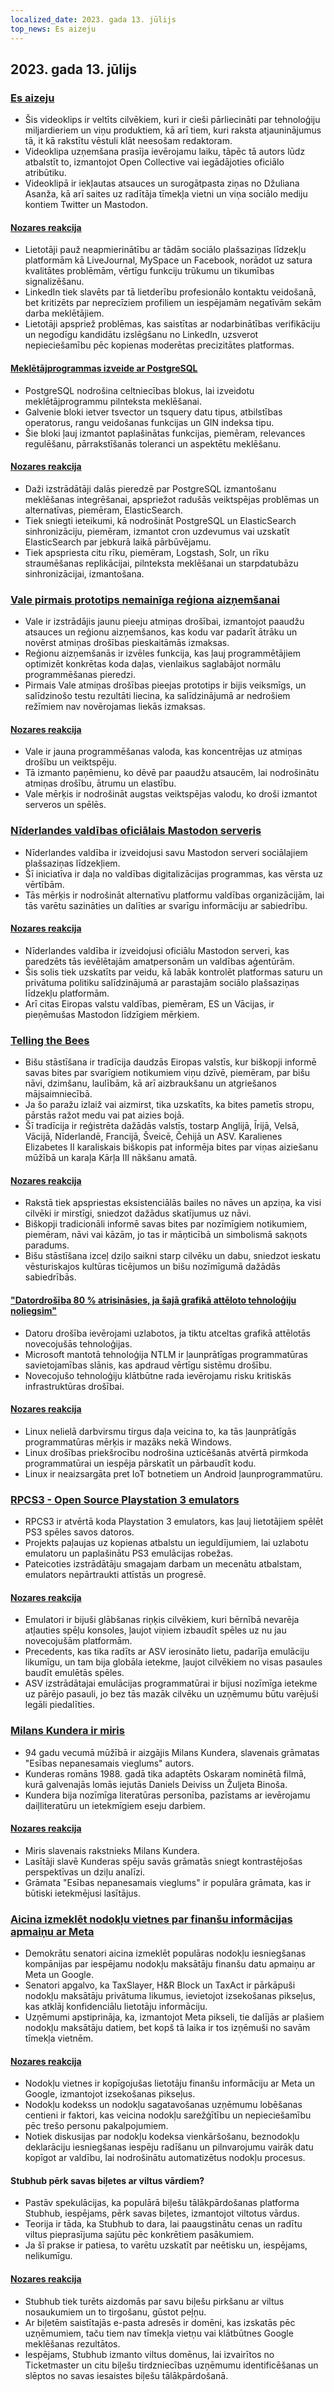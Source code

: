 ```yaml
---
localized_date: 2023. gada 13. jūlijs
top_news: Es aizeju
---
```




<CallToAction />

<Steps>

## 2023. gada 13. jūlijs

### [Es aizeju](https://briefs.video/videos/i-am-leaving/)

- Šis videoklips ir veltīts cilvēkiem, kuri ir cieši pārliecināti par tehnoloģiju miljardieriem un viņu produktiem, kā arī tiem, kuri raksta atjauninājumus tā, it kā rakstītu vēstuli klāt neesošam redaktoram.
- Videoklipa uzņemšana prasīja ievērojamu laiku, tāpēc tā autors lūdz atbalstīt to, izmantojot Open Collective vai iegādājoties oficiālo atribūtiku.
- Videoklipā ir iekļautas atsauces un surogātpasta ziņas no Džuliana Asanža, kā arī saites uz radītāja tīmekļa vietni un viņa sociālo mediju kontiem Twitter un Mastodon.

#### [Nozares reakcija](http://news.ycombinator.com/item?id=36691867)

- Lietotāji pauž neapmierinātību ar tādām sociālo plašsaziņas līdzekļu platformām kā LiveJournal, MySpace un Facebook, norādot uz satura kvalitātes problēmām, vērtīgu funkciju trūkumu un tikumības signalizēšanu.
- LinkedIn tiek slavēts par tā lietderību profesionālo kontaktu veidošanā, bet kritizēts par neprecīziem profiliem un iespējamām negatīvām sekām darba meklētājiem.
- Lietotāji apspriež problēmas, kas saistītas ar nodarbinātības verifikāciju un negodīgu kandidātu izslēgšanu no LinkedIn, uzsverot nepieciešamību pēc kopienas moderētas precizitātes platformas.

#### [Meklētājprogrammas izveide ar PostgreSQL](https://xata.io/blog/postgres-full-text-search-engine)

- PostgreSQL nodrošina celtniecības blokus, lai izveidotu meklētājprogrammu pilnteksta meklēšanai.
- Galvenie bloki ietver tsvector un tsquery datu tipus, atbilstības operatorus, rangu veidošanas funkcijas un GIN indeksa tipu.
- Šie bloki ļauj izmantot paplašinātas funkcijas, piemēram, relevances regulēšanu, pārrakstīšanās toleranci un aspektētu meklēšanu.

#### [Nozares reakcija](http://news.ycombinator.com/item?id=36699016)

- Daži izstrādātāji dalās pieredzē par PostgreSQL izmantošanu meklēšanas integrēšanai, apspriežot radušās veiktspējas problēmas un alternatīvas, piemēram, ElasticSearch.
- Tiek sniegti ieteikumi, kā nodrošināt PostgreSQL un ElasticSearch sinhronizāciju, piemēram, izmantot cron uzdevumus vai uzskatīt ElasticSearch par jebkurā laikā pārbūvējamu.
- Tiek apspriesta citu rīku, piemēram, Logstash, Solr, un rīku straumēšanas replikācijai, pilnteksta meklēšanai un starpdatubāzu sinhronizācijai, izmantošana.

### [Vale pirmais prototips nemainīga reģiona aizņemšanai](https://verdagon.dev/blog/first-regions-prototype)

- Vale ir izstrādājis jaunu pieeju atmiņas drošībai, izmantojot paaudžu atsauces un reģionu aizņemšanos, kas kodu var padarīt ātrāku un novērst atmiņas drošības pieskaitāmās izmaksas.
- Reģionu aizņemšanās ir izvēles funkcija, kas ļauj programmētājiem optimizēt konkrētas koda daļas, vienlaikus saglabājot normālu programmēšanas pieredzi.
- Pirmais Vale atmiņas drošības pieejas prototips ir bijis veiksmīgs, un salīdzinošo testu rezultāti liecina, ka salīdzinājumā ar nedrošiem režīmiem nav novērojamas liekās izmaksas.

#### [Nozares reakcija](http://news.ycombinator.com/item?id=36690556)

- Vale ir jauna programmēšanas valoda, kas koncentrējas uz atmiņas drošību un veiktspēju.
- Tā izmanto paņēmienu, ko dēvē par paaudžu atsaucēm, lai nodrošinātu atmiņas drošību, ātrumu un elastību.
- Vale mērķis ir nodrošināt augstas veiktspējas valodu, ko droši izmantot serveros un spēlēs.

### [Nīderlandes valdības oficiālais Mastodon serveris](https://social.overheid.nl/@avhuffelen/110700825255524685)

- Nīderlandes valdība ir izveidojusi savu Mastodon serveri sociālajiem plašsaziņas līdzekļiem.
- Šī iniciatīva ir daļa no valdības digitalizācijas programmas, kas vērsta uz vērtībām.
- Tās mērķis ir nodrošināt alternatīvu platformu valdības organizācijām, lai tās varētu sazināties un dalīties ar svarīgu informāciju ar sabiedrību.

#### [Nozares reakcija](http://news.ycombinator.com/item?id=36695635)

- Nīderlandes valdība ir izveidojusi oficiālu Mastodon serveri, kas paredzēts tās ievēlētajām amatpersonām un valdības aģentūrām.
- Šis solis tiek uzskatīts par veidu, kā labāk kontrolēt platformas saturu un privātuma politiku salīdzinājumā ar parastajām sociālo plašsaziņas līdzekļu platformām.
- Arī citas Eiropas valstu valdības, piemēram, ES un Vācijas, ir pieņēmušas Mastodon līdzīgiem mērķiem.

### [Telling the Bees](https://en.wikipedia.org/wiki/Telling_the_bees)

- Bišu stāstīšana ir tradīcija daudzās Eiropas valstīs, kur biškopji informē savas bites par svarīgiem notikumiem viņu dzīvē, piemēram, par bišu nāvi, dzimšanu, laulībām, kā arī aizbraukšanu un atgriešanos mājsaimniecībā.
- Ja šo paražu izlaiž vai aizmirst, tika uzskatīts, ka bites pametīs stropu, pārstās ražot medu vai pat aizies bojā.
- Šī tradīcija ir reģistrēta dažādās valstīs, tostarp Anglijā, Īrijā, Velsā, Vācijā, Nīderlandē, Francijā, Šveicē, Čehijā un ASV. Karalienes Elizabetes II karaliskais biškopis pat informēja bites par viņas aiziešanu mūžībā un karaļa Kārļa III nākšanu amatā.

#### [Nozares reakcija](http://news.ycombinator.com/item?id=36699327)

- Rakstā tiek apspriestas eksistenciālās bailes no nāves un apziņa, ka visi cilvēki ir mirstīgi, sniedzot dažādus skatījumus uz nāvi.
- Biškopji tradicionāli informē savas bites par nozīmīgiem notikumiem, piemēram, nāvi vai kāzām, jo tas ir māņticībā un simbolismā sakņots paradums.
- Bišu stāstīšana izceļ dziļo saikni starp cilvēku un dabu, sniedzot ieskatu vēsturiskajos kultūras ticējumos un bišu nozīmīgumā dažādās sabiedrībās.

#### ["Datordrošība 80 % atrisināsies, ja šajā grafikā attēloto tehnoloģiju noliegsim"](https://twitter.com/matthew_d_green/status/1679135426806784004)

- Datoru drošība ievērojami uzlabotos, ja tiktu atceltas grafikā attēlotās novecojušās tehnoloģijas.
- Microsoft mantotā tehnoloģija NTLM ir ļaunprātīgas programmatūras savietojamības slānis, kas apdraud vērtīgu sistēmu drošību.
- Novecojušo tehnoloģiju klātbūtne rada ievērojamu risku kritiskās infrastruktūras drošībai.

#### [Nozares reakcija](http://news.ycombinator.com/item?id=36696127)

- Linux nelielā darbvirsmu tirgus daļa veicina to, ka tās ļaunprātīgās programmatūras mērķis ir mazāks nekā Windows.
- Linux drošības priekšrocību nodrošina uzticēšanās atvērtā pirmkoda programmatūrai un iespēja pārskatīt un pārbaudīt kodu.
- Linux ir neaizsargāta pret IoT botnetiem un Android ļaunprogrammatūru.

### [RPCS3 - Open Source Playstation 3 emulators](https://rpcs3.net/)

- RPCS3 ir atvērtā koda Playstation 3 emulators, kas ļauj lietotājiem spēlēt PS3 spēles savos datoros.
- Projekts paļaujas uz kopienas atbalstu un ieguldījumiem, lai uzlabotu emulatoru un paplašinātu PS3 emulācijas robežas.
- Pateicoties izstrādātāju smagajam darbam un mecenātu atbalstam, emulators nepārtraukti attīstās un progresē.

#### [Nozares reakcija](http://news.ycombinator.com/item?id=36690498)

- Emulatori ir bijuši glābšanas riņķis cilvēkiem, kuri bērnībā nevarēja atļauties spēļu konsoles, ļaujot viņiem izbaudīt spēles uz nu jau novecojušām platformām.
- Precedents, kas tika radīts ar ASV ierosināto lietu, padarīja emulāciju likumīgu, un tam bija globāla ietekme, ļaujot cilvēkiem no visas pasaules baudīt emulētās spēles.
- ASV izstrādātajai emulācijas programmatūrai ir bijusi nozīmīga ietekme uz pārējo pasauli, jo bez tās mazāk cilvēku un uzņēmumu būtu varējuši legāli piedalīties.

### [Milans Kundera ir miris](https://variety.com/2023/film/global/milan-kundera-the-unbearable-lightness-of-being-dies-dead-1235667595/)

- 94 gadu vecumā mūžībā ir aizgājis Milans Kundera, slavenais grāmatas "Esības nepanesamais vieglums" autors.
- Kunderas romāns 1988. gadā tika adaptēts Oskaram nominētā filmā, kurā galvenajās lomās iejutās Daniels Deiviss un Žuljeta Binoša.
- Kundera bija nozīmīga literatūras personība, pazīstams ar ievērojamu daiļliteratūru un ietekmīgiem eseju darbiem.

#### [Nozares reakcija](http://news.ycombinator.com/item?id=36692962)

- Miris slavenais rakstnieks Milans Kundera.
- Lasītāji slavē Kunderas spēju savās grāmatās sniegt kontrastējošas perspektīvas un dziļu analīzi.
- Grāmata "Esības nepanesamais vieglums" ir populāra grāmata, kas ir būtiski ietekmējusi lasītājus.

### [Aicina izmeklēt nodokļu vietnes par finanšu informācijas apmaiņu ar Meta](https://www.theverge.com/2023/7/12/23791496/meta-google-tax-filing-warren-sanders-pixel)

- Demokrātu senatori aicina izmeklēt populāras nodokļu iesniegšanas kompānijas par iespējamu nodokļu maksātāju finanšu datu apmaiņu ar Meta un Google.
- Senatori apgalvo, ka TaxSlayer, H&R Block un TaxAct ir pārkāpuši nodokļu maksātāju privātuma likumus, ievietojot izsekošanas pikseļus, kas atklāj konfidenciālu lietotāju informāciju.
- Uzņēmumi apstiprināja, ka, izmantojot Meta pikseli, tie dalījās ar plašiem nodokļu maksātāju datiem, bet kopš tā laika ir tos izņēmuši no savām tīmekļa vietnēm.

#### [Nozares reakcija](http://news.ycombinator.com/item?id=36693994)

- Nodokļu vietnes ir kopīgojušas lietotāju finanšu informāciju ar Meta un Google, izmantojot izsekošanas pikseļus.
- Nodokļu kodekss un nodokļu sagatavošanas uzņēmumu lobēšanas centieni ir faktori, kas veicina nodokļu sarežģītību un nepieciešamību pēc trešo personu pakalpojumiem.
- Notiek diskusijas par nodokļu kodeksa vienkāršošanu, beznodokļu deklarāciju iesniegšanas iespēju radīšanu un pilnvarojumu vairāk datu kopīgot ar valdību, lai nodrošinātu automatizētus nodokļu procesus.

#### Stubhub pērk savas biļetes ar viltus vārdiem?

- Pastāv spekulācijas, ka populārā biļešu tālākpārdošanas platforma Stubhub, iespējams, pērk savas biļetes, izmantojot viltotus vārdus.
- Teorija ir tāda, ka Stubhub to dara, lai paaugstinātu cenas un radītu viltus pieprasījuma sajūtu pēc konkrētiem pasākumiem.
- Ja šī prakse ir patiesa, to varētu uzskatīt par neētisku un, iespējams, nelikumīgu.

#### [Nozares reakcija](http://news.ycombinator.com/item?id=36695633)

- Stubhub tiek turēts aizdomās par savu biļešu pirkšanu ar viltus nosaukumiem un to tirgošanu, gūstot peļņu.
- Ar biļetēm saistītajās e-pasta adresēs ir domēni, kas izskatās pēc uzņēmumiem, taču tiem nav tīmekļa vietņu vai klātbūtnes Google meklēšanas rezultātos.
- Iespējams, Stubhub izmanto viltus domēnus, lai izvairītos no Ticketmaster un citu biļešu tirdzniecības uzņēmumu identificēšanas un slēptos no savas iesaistes biļešu tālākpārdošanā.

</Steps>
